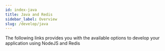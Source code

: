 ```yaml
---
id: index-java
title: Java and Redis 
sidebar_label: Overview
slug: /develop/java
---
```





The following links provides you with the available options to develop your application using NodeJS and Redis

<div class="row">

 <div class="col">
     <RedisCard
        title="Getting Started"
        description="Java and Redis"
        page="/develop/java/gettingstarted"
        />
</div>

  <div class="col">
     <RedisCard
        title="Spring Boot and Redis"
        description="Data-Driven Applications with Spring Boot and Redis"
        page="/develop/java/spring"
        />
  </div>
</div>


